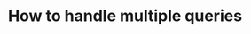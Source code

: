 ---
title: How to handle multiple queries
sidebar_class_name: hidden
pagination_prev: null
pagination_next: null
---